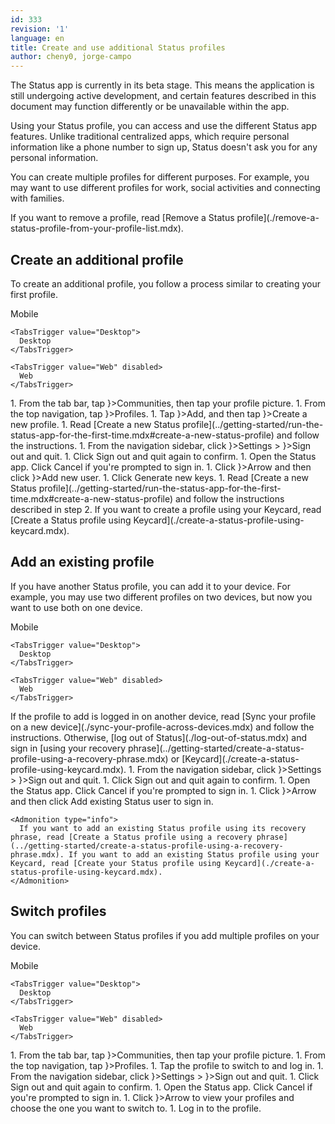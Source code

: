 ```yaml
---
id: 333
revision: '1'
language: en
title: Create and use additional Status profiles
author: cheny0, jorge-campo
---
```


<Admonition type="beta" status="Status app is currently in beta stage">
  The Status app is currently in its beta stage. This means the application is still undergoing active development, and certain features described in this document may function differently or be unavailable within the app.
</Admonition>

Using your Status profile, you can access and use the different Status app features. Unlike traditional centralized apps, which require personal information like a phone number to sign up, Status doesn't ask you for any personal information.

You can create multiple profiles for different purposes. For example, you may want to use different profiles for work, social activities and connecting with families.

<Admonition type="info">
  If you want to remove a profile, read [Remove a Status profile](./remove-a-status-profile-from-your-profile-list.mdx).
</Admonition>

## Create an additional profile

To create an additional profile, you follow a process similar to creating your first profile.

<Tabs defaultValue="Mobile">
  <TabsList size={32}>
    <TabsTrigger value="Mobile">
      Mobile
    </TabsTrigger>

    <TabsTrigger value="Desktop">
      Desktop
    </TabsTrigger>

    <TabsTrigger value="Web" disabled>
      Web
    </TabsTrigger>
  </TabsList>

  <TabsContent value="Mobile">
    1. From the tab bar, tap <ContextTag icon={<CommunitiesIcon />}>Communities</ContextTag>, then tap your profile picture.
    1. From the top navigation, tap <ContextTag icon={<MultiProfileIcon />}>Profiles</ContextTag>.
    1. Tap <ContextTag icon={<AddCircleDesktopIcon />}>Add</ContextTag>, and then tap <ContextTag icon={<AddCircleDesktopIcon />}>Create a new profile</ContextTag>.
    1. Read [Create a new Status profile](../getting-started/run-the-status-app-for-the-first-time.mdx#create-a-new-status-profile) and follow the instructions.
  </TabsContent>

  <TabsContent value="Desktop">
    1. From the navigation sidebar, click <ContextTag icon={<SettingsDesktopIcon />}>Settings</ContextTag> > <ContextTag icon={<LogOutDesktopIcon />}>Sign out and quit</ContextTag>.
    1. Click <ContextTag>Sign out and quit</ContextTag> again to confirm.
    1. Open the Status app. Click <ContextTag>Cancel</ContextTag> if you're prompted to sign in.
    1. Click <ContextTag icon={<ChevronDownDesktopIcon />}>Arrow</ContextTag> and then click <ContextTag icon={<AddCircleDesktopIcon />}>Add new user</ContextTag>.
    1. Click <ContextTag>Generate new keys</ContextTag>.
    1. Read [Create a new Status profile](../getting-started/run-the-status-app-for-the-first-time.mdx#create-a-new-status-profile) and follow the instructions described in step 2.
  </TabsContent>
</Tabs>

<Admonition type="info">
  If you want to create a profile using your Keycard, read [Create a Status profile using Keycard](./create-a-status-profile-using-keycard.mdx).
</Admonition>

## Add an existing profile

If you have another Status profile, you can add it to your device. For example, you may use two different profiles on two devices, but now you want to use both on one device.

<Tabs defaultValue="Mobile">
  <TabsList size={32}>
    <TabsTrigger value="Mobile">
      Mobile
    </TabsTrigger>

    <TabsTrigger value="Desktop">
      Desktop
    </TabsTrigger>

    <TabsTrigger value="Web" disabled>
      Web
    </TabsTrigger>
  </TabsList>

  <TabsContent value="Mobile">
    If the profile to add is logged in on another device, read [Sync your profile on a new device](./sync-your-profile-across-devices.mdx) and follow the instructions. Otherwise, [log out of Status](./log-out-of-status.mdx) and sign in [using your recovery phrase](../getting-started/create-a-status-profile-using-a-recovery-phrase.mdx) or [Keycard](./create-a-status-profile-using-keycard.mdx).
  </TabsContent>

  <TabsContent value="Desktop">
    1. From the navigation sidebar, click <ContextTag icon={<SettingsDesktopIcon />}>Settings</ContextTag> > <ContextTag icon={<LogOutDesktopIcon />}>Sign out and quit</ContextTag>.
    1. Click <ContextTag>Sign out and quit</ContextTag> again to confirm.
    1. Open the Status app. Click <ContextTag>Cancel</ContextTag> if you're prompted to sign in.
    1. Click <ContextTag icon={<ChevronDownDesktopIcon />}>Arrow</ContextTag> and then click <ContextTag>Add existing Status user</ContextTag> to sign in.

    <Admonition type="info">
      If you want to add an existing Status profile using its recovery phrase, read [Create a Status profile using a recovery phrase](../getting-started/create-a-status-profile-using-a-recovery-phrase.mdx). If you want to add an existing Status profile using your Keycard, read [Create your Status profile using Keycard](./create-a-status-profile-using-keycard.mdx).
    </Admonition>
  </TabsContent>
</Tabs>

## Switch profiles

You can switch between Status profiles if you add multiple profiles on your device.

<Tabs defaultValue="Mobile">
  <TabsList size={32}>
    <TabsTrigger value="Mobile">
      Mobile
    </TabsTrigger>

    <TabsTrigger value="Desktop">
      Desktop
    </TabsTrigger>

    <TabsTrigger value="Web" disabled>
      Web
    </TabsTrigger>
  </TabsList>

  <TabsContent value="Mobile">
    1. From the tab bar, tap <ContextTag icon={<CommunitiesIcon />}>Communities</ContextTag>, then tap your profile picture.
    1. From the top navigation, tap <ContextTag icon={<MultiProfileIcon />}>Profiles</ContextTag>.
    1. Tap the profile to switch to and log in.
  </TabsContent>

  <TabsContent value="Desktop">
    1. From the navigation sidebar, click <ContextTag icon={<SettingsDesktopIcon />}>Settings</ContextTag> > <ContextTag icon={<LogOutDesktopIcon /> }>Sign out and quit</ContextTag>.
    1. Click <ContextTag>Sign out and quit</ContextTag> again to confirm.
    1. Open the Status app. Click <ContextTag>Cancel</ContextTag> if you're prompted to sign in.
    1. Click <ContextTag icon={<ChevronDownDesktopIcon />}>Arrow</ContextTag> to view your profiles and choose the one you want to switch to.
    1. Log in to the profile.
  </TabsContent>
</Tabs>
